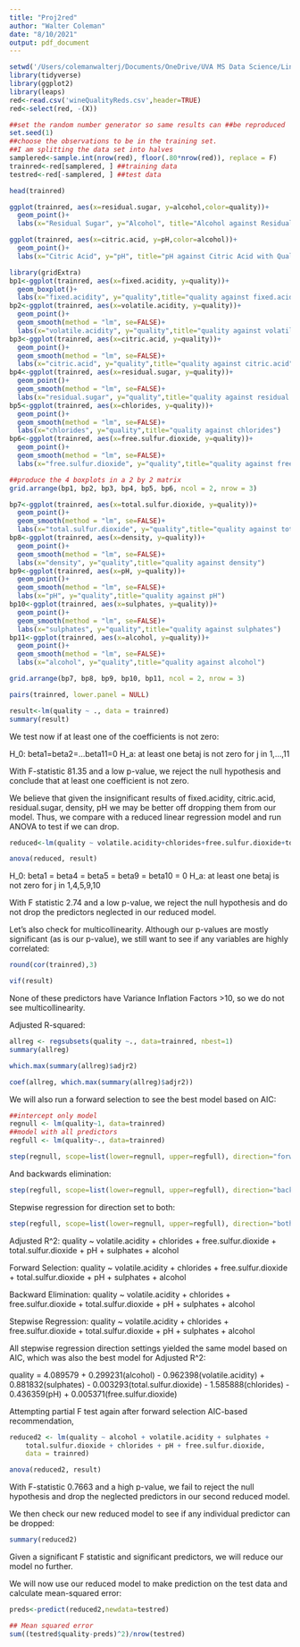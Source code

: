 ```yaml
---
title: "Proj2red"
author: "Walter Coleman"
date: "8/10/2021"
output: pdf_document
---
```

```r
setwd('/Users/colemanwalterj/Documents/OneDrive/UVA MS Data Science/Linear Models for DS')
library(tidyverse)
library(ggplot2)
library(leaps)
red<-read.csv('wineQualityReds.csv',header=TRUE)
red<-select(red, -(X))

##set the random number generator so same results can ##be reproduced
set.seed(1)
##choose the observations to be in the training set.
##I am splitting the data set into halves 
samplered<-sample.int(nrow(red), floor(.80*nrow(red)), replace = F) 
trainred<-red[samplered, ] ##training data
testred<-red[-samplered, ] ##test data

head(trainred)
```
```r
ggplot(trainred, aes(x=residual.sugar, y=alcohol,color=quality))+
  geom_point()+
  labs(x="Residual Sugar", y="Alcohol", title="Alcohol against Residual Sugar with Quality")
```
```r
ggplot(trainred, aes(x=citric.acid, y=pH,color=alcohol))+
  geom_point()+
  labs(x="Citric Acid", y="pH", title="pH against Citric Acid with Quality")
```

```r
library(gridExtra)
bp1<-ggplot(trainred, aes(x=fixed.acidity, y=quality))+
  geom_boxplot()+
  labs(x="fixed.acidity", y="quality",title="quality against fixed.acidity")
bp2<-ggplot(trainred, aes(x=volatile.acidity, y=quality))+
  geom_point()+
  geom_smooth(method = "lm", se=FALSE)+
  labs(x="volatile.acidity", y="quality",title="quality against volatile.acidity")
bp3<-ggplot(trainred, aes(x=citric.acid, y=quality))+
  geom_point()+
  geom_smooth(method = "lm", se=FALSE)+
  labs(x="citric.acid", y="quality",title="quality against citric.acid")
bp4<-ggplot(trainred, aes(x=residual.sugar, y=quality))+
  geom_point()+
  geom_smooth(method = "lm", se=FALSE)+
  labs(x="residual.sugar", y="quality",title="quality against residual.sugar")
bp5<-ggplot(trainred, aes(x=chlorides, y=quality))+
  geom_point()+
  geom_smooth(method = "lm", se=FALSE)+
  labs(x="chlorides", y="quality",title="quality against chlorides")
bp6<-ggplot(trainred, aes(x=free.sulfur.dioxide, y=quality))+
  geom_point()+
  geom_smooth(method = "lm", se=FALSE)+
  labs(x="free.sulfur.dioxide", y="quality",title="quality against free.sulfur.dioxide")

##produce the 4 boxplots in a 2 by 2 matrix
grid.arrange(bp1, bp2, bp3, bp4, bp5, bp6, ncol = 2, nrow = 3)
```
```r
bp7<-ggplot(trainred, aes(x=total.sulfur.dioxide, y=quality))+
  geom_point()+
  geom_smooth(method = "lm", se=FALSE)+
  labs(x="total.sulfur.dioxide", y="quality",title="quality against total.sulfur.dioxide")
bp8<-ggplot(trainred, aes(x=density, y=quality))+
  geom_point()+
  geom_smooth(method = "lm", se=FALSE)+
  labs(x="density", y="quality",title="quality against density")
bp9<-ggplot(trainred, aes(x=pH, y=quality))+
  geom_point()+
  geom_smooth(method = "lm", se=FALSE)+
  labs(x="pH", y="quality",title="quality against pH")
bp10<-ggplot(trainred, aes(x=sulphates, y=quality))+
  geom_point()+
  geom_smooth(method = "lm", se=FALSE)+
  labs(x="sulphates", y="quality",title="quality against sulphates")
bp11<-ggplot(trainred, aes(x=alcohol, y=quality))+
  geom_point()+
  geom_smooth(method = "lm", se=FALSE)+
  labs(x="alcohol", y="quality",title="quality against alcohol")

grid.arrange(bp7, bp8, bp9, bp10, bp11, ncol = 2, nrow = 3)
```

```r
pairs(trainred, lower.panel = NULL)
```

```r
result<-lm(quality ~ ., data = trainred)
summary(result)
```

We test now if at least one of the coefficients is not zero:

H_0: beta1=beta2=...beta11=0
H_a: at least one betaj is not zero for j in 1,...,11

With F-statistic 81.35 and a low p-value, we reject the null hypothesis and conclude that at least one coefficient is not zero.

We believe that given the insignificant results of fixed.acidity, citric.acid, residual.sugar, density, pH we may be better off dropping them from our model. Thus, we compare with a reduced linear regression model and run ANOVA to test if we can drop.
```r
reduced<-lm(quality ~ volatile.acidity+chlorides+free.sulfur.dioxide+total.sulfur.dioxide+sulphates+alcohol, data=trainred)

anova(reduced, result)
```

H_0: beta1 = beta4 = beta5 = beta9 = beta10 = 0
H_a: at least one betaj is not zero for j in 1,4,5,9,10

With F statistic 2.74 and a low p-value, we reject the null hypothesis and do not drop the predictors neglected in our reduced model.

Let's also check for multicollinearity. Although our p-values are mostly significant (as is our p-value), we still want to see if any variables are highly correlated:
```r
round(cor(trainred),3)
```
```r
vif(result)
```
None of these predictors have Variance Inflation Factors >10, so we do not see multicollinearity. 

Adjusted R-squared:
```r
allreg <- regsubsets(quality ~., data=trainred, nbest=1)
summary(allreg)
```
```r
which.max(summary(allreg)$adjr2)
```
```r
coef(allreg, which.max(summary(allreg)$adjr2))
```


We will also run a forward selection to see the best model based on AIC:
```r
##intercept only model
regnull <- lm(quality~1, data=trainred) 
##model with all predictors 
regfull <- lm(quality~., data=trainred)

step(regnull, scope=list(lower=regnull, upper=regfull), direction="forward")
```

And backwards elimination:
```r
step(regfull, scope=list(lower=regnull, upper=regfull), direction="backward")
```

Stepwise regression for direction set to both:
```r
step(regfull, scope=list(lower=regnull, upper=regfull), direction="both")
```

Adjusted R^2:
quality ~ volatile.acidity + chlorides + free.sulfur.dioxide + total.sulfur.dioxide + pH + sulphates + alcohol 

Forward Selection:
quality ~ volatile.acidity + chlorides + free.sulfur.dioxide + total.sulfur.dioxide + pH + sulphates + alcohol

Backward Elimination:
quality ~ volatile.acidity + chlorides + free.sulfur.dioxide + total.sulfur.dioxide + pH + sulphates + alcohol

Stepwise Regression:
quality ~ volatile.acidity + chlorides + free.sulfur.dioxide + total.sulfur.dioxide + pH + sulphates + alcohol

All stepwise regression direction settings yielded the same model based on AIC, which was also the best model for Adjusted R^2:

quality = 4.089579 + 0.299231(alcohol) - 0.962398(volatile.acidity) + 0.881832(sulphates) - 0.003293(total.sulfur.dioxide) - 1.585888(chlorides) - 0.436359(pH) +  0.005371(free.sulfur.dioxide)

Attempting partial F test again after forward selection AIC-based recommendation, 
```r
reduced2 <- lm(quality ~ alcohol + volatile.acidity + sulphates + 
    total.sulfur.dioxide + chlorides + pH + free.sulfur.dioxide, 
    data = trainred)

anova(reduced2, result)
```

With F-statistic 0.7663 and a high p-value, we fail to reject the null hypothesis and drop the neglected predictors in our second reduced model.


We then check our new reduced model to see if any individual predictor can be dropped:
```r
summary(reduced2)
```
Given a significant F statistic and significant predictors, we will reduce our model no further. 

We will now use our reduced model to make prediction on the test data and calculate mean-squared error:
```r
preds<-predict(reduced2,newdata=testred)

## Mean squared error
sum((testred$quality-preds)^2)/nrow(testred)
```
